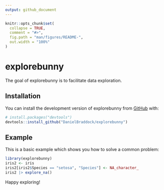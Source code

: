```yaml
---
output: github_document
---
```


```r
knitr::opts_chunk$set(
  collapse = TRUE,
  comment = "#>",
  fig.path = "man/figures/README-",
  out.width = "100%"
)
```

# explorebunny

The goal of explorebunny is to facilitate data exploration.

## Installation

You can install the development version of explorebunny from [GitHub](https://github.com/) with:

```r
# install.packages("devtools")
devtools::install_github("DanielBraddock/explorebunny")
```

## Example

This is a basic example which shows you how to solve a common problem:

```r
library(explorebunny)
iris2 <- iris
iris2[iris2$Species == "setosa", "Species"] <- NA_character_
iris2 |> explore_na()
```

Happy exploring!
